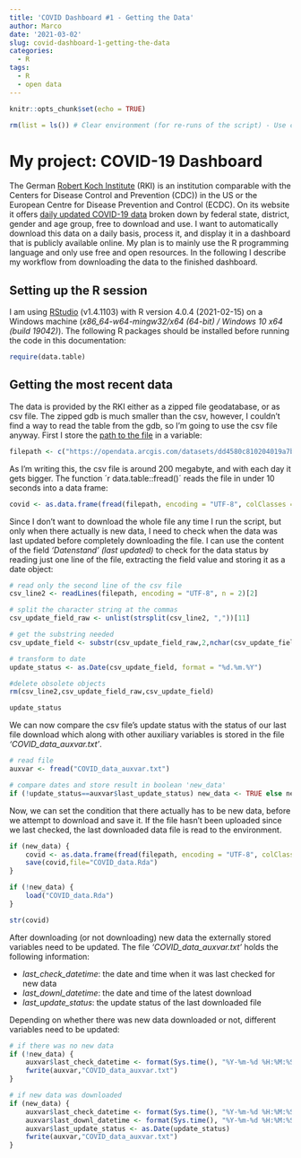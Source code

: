 ```yaml
---
title: 'COVID Dashboard #1 - Getting the Data'
author: Marco
date: '2021-03-02'
slug: covid-dashboard-1-getting-the-data
categories:
  - R
tags:
  - R
  - open data
---
```


```r
knitr::opts_chunk$set(echo = TRUE)

rm(list = ls()) # Clear environment (for re-runs of the script) - Use carefully!!!
```

# My project: COVID-19 Dashboard

The German [Robert Koch Institute](https://www.rki.de/DE) (RKI) is an institution comparable with the Centers for Disease Control and Prevention (CDC)) in the US or the European Centre for Disease Prevention and Control (ECDC). On its website it offers [daily updated COVID-19 data](https://npgeo-corona-npgeo-de.hub.arcgis.com/datasets/dd4580c810204019a7b8eb3e0b329dd6_0?orderBy=registrationdate) broken down by federal state, district, gender and age group, free to download and use. I want to automatically download this data on a daily basis, process it, and display it in a dashboard that is publicly available online. My plan is to mainly use the R programming language and only use free and open resources. In the following I describe my workflow from downloading the data to the finished dashboard.

## Setting up the R session

I am using [RStudio](https://rstudio.com/) (v1.4.1103) with R version 4.0.4 (2021-02-15) on a Windows machine (*x86_64-w64-mingw32/x64 (64-bit) / Windows 10 x64 (build 19042)*). The following R packages should be installed before running the code in this documentation:

```r
require(data.table)


```

## Getting the most recent data

The data is provided by the RKI either as a zipped file geodatabase, or as csv file. The zipped gdb is much smaller than the csv, however, I couldn't find a way to read the table from the gdb, so I'm going to use the csv file anyway. First I store the [path to the file](https://opendata.arcgis.com/datasets/dd4580c810204019a7b8eb3e0b329dd6_0.csv) in a variable:

```r
filepath <- c("https://opendata.arcgis.com/datasets/dd4580c810204019a7b8eb3e0b329dd6_0.csv")
```

As I'm writing this, the csv file is around 200 megabyte, and with each day it gets bigger. The function ´r data.table::fread()´ reads the file in under 10 seconds into a data frame:

```r
covid <- as.data.frame(fread(filepath, encoding = "UTF-8", colClasses = c("integer","factor","factor","factor","factor","factor","integer","integer","character","factor","factor","integer","integer","character","integer","integer","integer","factor")))
```

Since I don't want to download the whole file any time I run the script, but only when there actually is new data, I need to check when the data was last updated before completely downloading the file. I can use the content of the field *'Datenstand' (last updated)* to check for the data status by reading just one line of the file, extracting the field value and storing it as a date object:

```r
# read only the second line of the csv file
csv_line2 <- readLines(filepath, encoding = "UTF-8", n = 2)[2]

# split the character string at the commas
csv_update_field_raw <- unlist(strsplit(csv_line2, ","))[11]

# get the substring needed
csv_update_field <- substr(csv_update_field_raw,2,nchar(csv_update_field_raw))

# transform to date
update_status <- as.Date(csv_update_field, format = "%d.%m.%Y")

#delete obsolete objects
rm(csv_line2,csv_update_field_raw,csv_update_field) 

update_status

```

We can now compare the csv file's update status with the status of our last file download which along with other auxiliary variables is stored in the file *'COVID_data_auxvar.txt'*.

```r
# read file
auxvar <- fread("COVID_data_auxvar.txt")

# compare dates and store result in boolean 'new_data'
if (!update_status==auxvar$last_update_status) new_data <- TRUE else new_data <- FALSE
```

Now, we can set the condition that there actually has to be new data, before we attempt to download and save it. If the file hasn't been uploaded since we last checked, the last downloaded data file is read to the environment.

```r
if (new_data) {
    covid <- as.data.frame(fread(filepath, encoding = "UTF-8", colClasses = c("integer","factor","factor","factor","factor","factor","integer","integer","character","factor","factor","integer","integer","character","integer","integer","integer","factor")))
    save(covid,file="COVID_data.Rda")
}

if (!new_data) {
    load("COVID_data.Rda")
}

str(covid)
```

After downloading (or not downloading) new data the externally stored variables need to be updated. The file *'COVID_data_auxvar.txt'* holds the following information:

- _*last_check_datetime*_: the date and time when it was last checked for new data
- _*last_downl_datetime*_: the date and time of the latest download
- _*last_update_status*_: the update status of the last downloaded file

Depending on whether there was new data downloaded or not, different variables need to be updated:

```r
# if there was no new data
if (!new_data) {
    auxvar$last_check_datetime <- format(Sys.time(), "%Y-%m-%d %H:%M:%S %Z")
    fwrite(auxvar,"COVID_data_auxvar.txt")
}

# if new data was downloaded
if (new_data) {
    auxvar$last_check_datetime <- format(Sys.time(), "%Y-%m-%d %H:%M:%S %Z")
    auxvar$last_downl_datetime <- format(Sys.time(), "%Y-%m-%d %H:%M:%S %Z")
    auxvar$last_update_status <- as.Date(update_status)
    fwrite(auxvar,"COVID_data_auxvar.txt")
}
```

